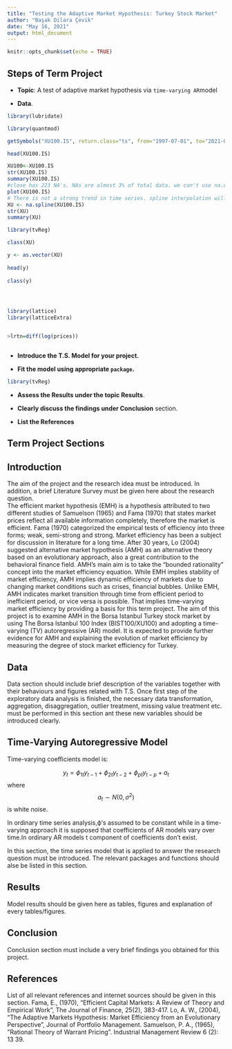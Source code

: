 ---
title: "Testing the Adaptive Market Hypothesis: Turkey Stock Market"
author: "Başak Dilara Çevik"
date: "May 16, 2021"
output: html_document
---

```{r setup, include=FALSE}
knitr::opts_chunk$set(echo = TRUE)
```

    

## Steps of Term Project

- **Topic**: A test of adaptive market hypothesis via `time-varying AR`model

- **Data**.
```{r} 
library(lubridate)

library(quantmod)

getSymbols("XU100.IS", return.class="ts", from="1997-07-01", to="2021-05-01")

head(XU100.IS)

XU100<-XU100.IS
str(XU100.IS)
summary(XU100.IS)
#close has 223 NA's. NAs are almost 3% of total data. we can't use na.omit()
plot(XU100.IS)
# There is not a strong trend in time series. spline interpolation will be better than linear interpolation.
XU <- na.spline(XU100.IS)
str(XU)
summary(XU)

library(tvReg)

class(XU)

y <- as.vector(XU)
             
head(y)
 
class(y)




library(lattice)
library(latticeExtra)


>lrtn=diff(log(prices))



```






- **Introduce the T.S. Model for your project.**   

- **Fit the model using appropriate `package`.**  
```{r} 
library(tvReg)
```

- **Assess the Results under the topic Results**.  

- **Clearly discuss the findings under Conclusion** section.    

- **List the References**  

## Term Project Sections

## Introduction  

The aim of the project and the research idea must be introduced. In addition, a brief Literature Survey must be given here about the research question.   
The efficient market hypothesis (EMH) is a hypothesis attributed to two different studies of Samuelson (1965) and Fama (1970) that states market prices reflect all available information completely, therefore the market is efficient. Fama (1970) categorized the empirical tests of efficiency into three forms; weak, semi-strong and strong. Market efficiency has been a subject for discussion in literature for a long time. After 30 years, Lo (2004) suggested alternative market hypothesis (AMH) as an alternative theory based on an evolutionary approach, also a great contribution to the behavioral finance field. AMH’s main aim is to take the “bounded rationality” concept into the market efficiency equation. While EMH implies stability of market efficiency, AMH implies dynamic efficiency of markets due to changing market conditions such as crises, financial bubbles. Unlike EMH, AMH indicates market transition through time from efficient period to inefficient period, or vice versa is possible. That implies time-varying market efficiency by providing a basis for this term project. The aim of this project is to examine AMH in the Borsa Istanbul Turkey stock market by using The Borsa Istanbul 100 Index (BIST100/XU100) and adopting a time-varying (TV) autoregressive (AR) model. It is expected to provide further evidence for AMH and explaining the evolution of market efficiency by measuring the degree of stock market efficiency for Turkey.

## Data

 
Data section should include brief description of the variables together with their behaviours and figures related with T.S. Once first step of the exploratory data analysis is finished, the necessary data transformation, aggregation, disaggregation, outlier treatment, missing value treatment etc. must be performed in this section ant these new variables should be introduced clearly.  

## Time-Varying Autoregressive Model
Time-varying coefficients model is:

$$ y_t  = \phi_{1t} y_{t-1}+ \phi_{2t} y_{t-2}+ \phi_{pt} y_{t-p} + a_t $$
 where $$ a_t ∼ N(0,\sigma^2) $$ is white noise.

In ordinary time series analysis,ϕ's assumed to be constant while in a time-varying approach it is supposed that coefficients of AR models vary over time.In ordinary AR models t component of coefficients don't exist.



In this section, the time series model that is applied to answer the research question must be introduced. The relevant packages and functions should alse be listed in this section.  

## Results  

Model results should be given here as tables, figures and explanation of every tables/figures. 

## Conclusion  

Conclusion section must include a very brief findings you obtained for this project. 

## References

List of all relevant references and internet sources should be given in this section. 
Fama, E., (1970), “Efficient Capital Markets: A Review of Theory and Empirical Work”, The Journal of Finance, 25(2), 383-417. Lo, A. W., (2004), “The Adaptive Markets Hypothesis: Market Efficiency from an Evolutionary Perspective”, Journal of Portfolio Management. Samuelson, P. A., (1965), ”Rational Theory of Warrant Pricing”. Industrial Management Review 6 (2): 13 39.

